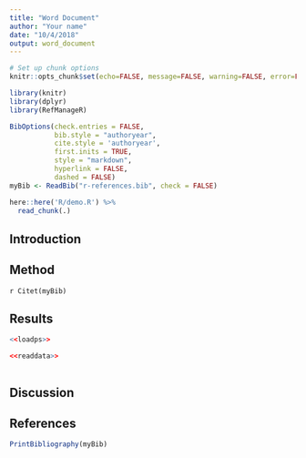 ```yaml
---
title: "Word Document"
author: "Your name"
date: "10/4/2018"
output: word_document
---
```


```r

# Set up chunk options
knitr::opts_chunk$set(echo=FALSE, message=FALSE, warning=FALSE, error=FALSE, tidy = TRUE, tidy.opts = list(comment = FALSE))

library(knitr)
library(dplyr)
library(RefManageR)

BibOptions(check.entries = FALSE, 
           bib.style = "authoryear", 
           cite.style = 'authoryear',
           first.inits = TRUE,
           style = "markdown",
           hyperlink = FALSE, 
           dashed = FALSE)
myBib <- ReadBib("r-references.bib", check = FALSE)

here::here('R/demo.R') %>%
  read_chunk(.)

```

## Introduction

## Method

`r Citet(myBib)`

## Results

```r
<<loadps>>

<<readdata>>
```

```r

```

## Discussion

## References

```r
PrintBibliography(myBib)
```
